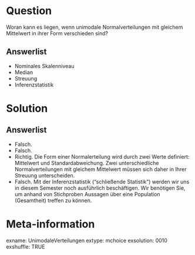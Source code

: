 
Question
========

Woran kann es liegen, wenn unimodale Normalverteilungen mit gleichem Mittelwert in ihrer Form verschieden sind?

Answerlist
----------

* Nominales Skalenniveau
* Median
* Streuung
* Inferenzstatistik

Solution
========

Answerlist
----------

* Falsch. 
* Falsch. 
* Richtig. Die Form einer Normalerteilung wird durch zwei Werte definiert: Mittelwert und Standardabweichung. Zwei unterschiedliche Normalverteilungen mit gleichem Mittelwert müssen sich daher in Ihrer Streuung unterscheiden. 
* Falsch. Mit der Inferenzstatistik ("schließende Statistik") werden wir uns in diesem Semester noch ausführlich beschäftigen. Wir benötigen Sie, um anhand von Stichproben Aussagen über eine Population (Gesamtheit) treffen zu können. 

Meta-information
================
exname: UnimodaleVerteilungen
extype: mchoice 
exsolution: 0010
exshuffle: TRUE
